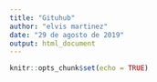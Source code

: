 ```yaml
---
title: "Gituhub"
author: "elvis martinez"
date: "29 de agosto de 2019"
output: html_document
---
```


```r
knitr::opts_chunk$set(echo = TRUE)
```
```r

```
```r

```

